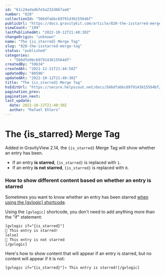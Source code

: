```yaml
---
id: "61c24adadbfe5a232d667aa6"
number: "820"
collectionId: "566dfabbc6979143615564bf"
publicUrl: "https://docs.gravitykit.com/article/820-the-isstarred-merge-tag"
viewCount: "199"
lastPublishedAt: "2022-10-12T21:40:30Z"
changeOrigin: "unknown"
name: "The {is_starred} Merge Tag"
slug: "820-the-isstarred-merge-tag"
status: "published"
categories: 
  - "566dfe9bc6979143615564df"
createdBy: "59634"
createdAt: "2021-12-21T21:44:58Z"
updatedBy: "80506"
updatedAt: "2022-10-12T21:40:30Z"
title: "The {is_starred} Merge Tag"
hsEditUrl: "https://secure.helpscout.net/docs/566dfabbc6979143615564bf/article/61c24adadbfe5a232d667aa6"
pagination_prev: 
pagination_next: 
last_update:
  date: 2022-10-12T21:40:30Z
  author: "Rafael Ehlers"
---
```


# The {is_starred} Merge Tag

Added in GravityView 2.14, the `{is_starred}` Merge Tag will show whether an entry has been.

- If an entry **is starred**, `{is_starred}` is replaced with `1`.
- If an entry **is not starred**, `{is_starred}` is replaced with `0`.

### How to show different content based on whether an entry is starred

Sometimes you want to know whether an entry has been starred [when using the \[gvlogic\] shortcode](https://docs.gravitykit.com/article/252-gvlogic-shortcode).

Using the `[gvlogic]` shortcode, you don't need to add anything more than the "if" statement:

```html
[gvlogic if="{is_starred}"]
🤩 This entry is starred!
[else]
🙁 This entry is not starred
[/gvlogic]
```

Here's how to show content that will appear if an entry is starred, but no content will appear if it is not:

```html
[gvlogic if="{is_starred}"]⭐️ This entry is starred![/gvlogic]
```